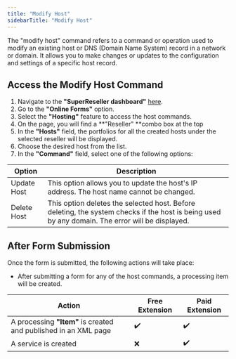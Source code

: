 ```yaml
---
title: "Modify Host"
sidebarTitle: "Modify Host"
---
```


The "modify host" command refers to a command or operation used to modify an existing host or DNS (Domain Name System) record in a network or domain. It allows you to make changes or updates to the configuration and settings of a specific host record.

## Access the Modify Host Command
1. Navigate to the **"SuperReseller dashboard"** [here](https://superreseller-qa.nominus.host/login/?next=/).
2. Go to the **"Online Forms"** option.
3. Select the **"Hosting"** feature to access the host commands.
4. On the page, you will find a **"Reseller" **combo box at the top
5. In the **"Hosts"** field, the portfolios for all the created hosts under the selected reseller will be displayed.
6. Choose the desired host from the list.
7. In the **"Command"** field, select one of the following options:

| Option        | Description                                                                                                        |
|---------------|--------------------------------------------------------------------------------------------------------------------|
| Update Host   | This option allows you to update the host's IP address. The host name cannot be changed.                           |
| Delete Host   | This option deletes the selected host. Before deleting, the system checks if the host is being used by any domain. The error will be displayed. |

## After Form Submission
Once the form is submitted, the following actions will take place:
- After submitting a form for any of the host commands, a processing item will be created.

| Action                                                          | Free Extension | Paid Extension |
| --------------------------------------------------------------- | -------------- | -------------- |
| A processing **"Item"** is created and published in an XML page | ✔️             | ✔️             |
| A service is created                                            | ❌              | ✔️             |